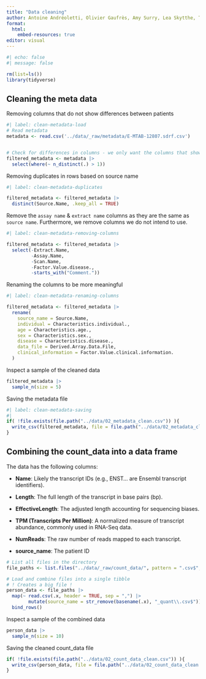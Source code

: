 ```yaml
---
title: "Data cleaning"
author: Antoine Andréoletti, Olivier Gaufrès, Amy Surry, Lea Skytthe, Trine Søgaard
format:
  html:
    embed-resources: true
editor: visual
---
```


```r
#| echo: false
#| message: false

rm(list=ls())
library(tidyverse)
```

## Cleaning the meta data

Removing columns that do not show differences between patients

```r
#| label: clean-metadata-load
# Read metadata
metadata <- read.csv('../data/_raw/metadata/E-MTAB-12807.sdrf.csv')


# Check for differences in columns - we only want the columns that shows differences between patients
filtered_metadata <- metadata |> 
  select(where(~ n_distinct(.) > 1))

```

Removing duplicates in rows based on source name

```r
#| label: clean-metadata-duplicates

filtered_metadata <- filtered_metadata |> 
  distinct(Source.Name, .keep_all = TRUE) 
```

Remove the `assay name` & `extract name` columns as they are the same as `source name`. Furthermore, we remove columns we do not intend to use.

```r
#| label: clean-metadata-removing-columns

filtered_metadata <- filtered_metadata |> 
  select(-Extract.Name, 
         -Assay.Name,
         -Scan.Name,
         -Factor.Value.disease.,
         -starts_with("Comment."))
```

Renaming the columns to be more meaningful

```r
#| label: clean-metadata-renaming-columns

filtered_metadata <- filtered_metadata |> 
  rename(
    source_name = Source.Name,
    individual = Characteristics.individual.,
    age = Characteristics.age.,
    sex = Characteristics.sex.,
    disease = Characteristics.disease.,
    data_file = Derived.Array.Data.File,
    clinical_information = Factor.Value.clinical.information.
  )
```

Inspect a sample of the cleaned data

```r
filtered_metadata |>
  sample_n(size = 5)
```

Saving the metadata file

```r
#| label: clean-metadata-saving
#| 
if( !file.exists(file.path("../data/02_metadata_clean.csv")) ){
  write_csv(filtered_metadata, file = file.path("../data/02_metadata_clean.csv"))
}
```

## Combining the count_data into a data frame

The data has the following columns:

-   **Name**: Likely the transcript IDs (e.g., ENST... are Ensembl transcript identifiers).

-   **Length**: The full length of the transcript in base pairs (bp).

-   **EffectiveLength**: The adjusted length accounting for sequencing biases.

-   **TPM (Transcripts Per Million)**: A normalized measure of transcript abundance, commonly used in RNA-Seq data.

-   **NumReads**: The raw number of reads mapped to each transcript.

-   **source_name**: The patient ID

```r

# List all files in the directory
file_paths <- list.files("../data/_raw/count_data/", pattern = ".csv$", full.names = TRUE)

# Load and combine files into a single tibble
# ! Creates a big file !
person_data <- file_paths |>
  map(~ read.csv(.x, header = TRUE, sep = ",") |> 
        mutate(source_name = str_remove(basename(.x), "_quant\\.csv$"))) |>
  bind_rows()

```

Inspect a sample of the combined data

```r

person_data |>
  sample_n(size = 10)
```

Saving the cleaned count_data file

```r
if( !file.exists(file.path("../data/02_count_data_clean.csv")) ){
  write_csv(person_data, file = file.path("../data/02_count_data_clean.csv"))
}
```

